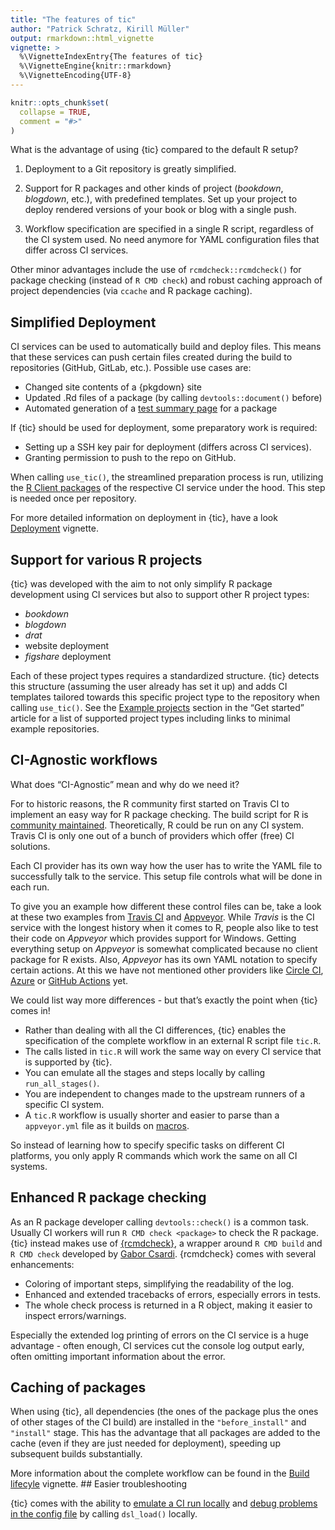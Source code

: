 ```yaml
---
title: "The features of tic"
author: "Patrick Schratz, Kirill Müller"
output: rmarkdown::html_vignette
vignette: >
  %\VignetteIndexEntry{The features of tic}
  %\VignetteEngine{knitr::rmarkdown}
  %\VignetteEncoding{UTF-8}
---
```


```r
knitr::opts_chunk$set(
  collapse = TRUE,
  comment = "#>"
)
```

What is the advantage of using {tic} compared to the default R setup?

1. Deployment to a Git repository is greatly simplified.

1. Support for R packages and other kinds of project (_bookdown_, _blogdown_, etc.), with predefined templates.
Set up your project to deploy rendered versions of your book or blog with a single push.

1. Workflow specification are specified in a single R script, regardless of the CI system used.
No need anymore for YAML configuration files that differ across CI services.

Other minor advantages include the use of `rcmdcheck::rcmdcheck()` for package checking (instead of `R CMD check`) and robust caching approach of project dependencies (via `ccache` and R package caching).

## Simplified Deployment

CI services can be used to automatically build and deploy files.
This means that these services can push certain files created during the build to repositories (GitHub, GitLab, etc.).
Possible use cases are:

- Changed site contents of a {pkgdown} site
- Updated .Rd files of a package (by calling `devtools::document()` before)
- Automated generation of a [test summary page](https://github.com/yonicd/covrpage) for a package

If {tic} should be used for deployment, some preparatory work is required:

- Setting up a SSH key pair for deployment (differs across CI services).
- Granting permission to push to the repo on GitHub.

When calling `use_tic()`, the streamlined preparation process is run, utilizing the [R Client packages](ci-client-packages.html) of the respective CI service under the hood.
This step is needed once per repository.

For more detailed information on deployment in {tic}, have a look [Deployment](deployment.html) vignette.

## Support for various R projects

{tic} was developed with the aim to not only simplify R package development using CI services but also to support other R project types:

- _bookdown_
- _blogdown_
- _drat_
- website deployment
- _figshare_ deployment

Each of these project types requires a standardized structure.
{tic} detects this structure (assuming the user already has set it up) and adds CI templates tailored towards this specific project type to the repository when calling `use_tic()`.
See the [Example projects](tic.html#example-projects) section in the "Get started" article for a list of supported project types including links to minimal example repositories.

## CI-Agnostic workflows

What does "CI-Agnostic" mean and why do we need it?

For to historic reasons, the R community first started on Travis CI to implement an easy way for R package checking.
The build script for R is [community maintained](https://github.com/travis-ci/travis-build/blob/3eddda591f544a071a62fc0f713183e128cfeac1/lib/travis/build/script/r.rb).
Theoretically, R could be run on any CI system.
Travis CI is only one out of a bunch of providers which offer (free) CI solutions.

Each CI provider has its own way how the user has to write the YAML file to successfully talk to the service.
This setup file controls what will be done in each run.

To give you an example how different these control files can be, take a look at these two examples from [Travis CI](https://github.com/tidyverse/dplyr/blob/master/.travis.yml) and [Appveyor](https://github.com/tidyverse/dplyr/blob/master/appveyor.yml).
While _Travis_ is the CI service with the longest history when it comes to R, people also like to test their code on _Appveyor_ which provides support for Windows.
Getting everything setup on _Appveyor_ is somewhat complicated because no client package for R exists.
Also, _Appveyor_ has its own YAML notation to specify certain actions.
At this we have not mentioned other providers like [Circle CI](https://circleci.com/), [Azure](https://azure.microsoft.com/en-us/services/devops/pipelines/) or [GitHub Actions](https://github.com/features/actions) yet.

We could list way more differences - but that's exactly the point when {tic} comes in!

- Rather than dealing with all the CI differences, {tic} enables the specification of the complete workflow in an external R script file `tic.R`.
- The calls listed in `tic.R` will work the same way on every CI service that is supported by {tic}.
- You can emulate all the stages and steps locally by calling `run_all_stages()`.
- You are independent to changes made to the upstream runners of a specific CI system.
- A `tic.R` workflow is usually shorter and easier to parse than a `appveyor.yml` file as it builds on [macros](#macros).

So instead of learning how to specify specific tasks on different CI platforms, you only apply R commands which work the same on all CI systems.

## Enhanced R package checking

As an R package developer calling `devtools::check()` is a common task.
Usually CI workers will run `R CMD check <package>` to check the R package.
{tic} instead makes use of [{rcmdcheck}](https://github.com/r-lib/rcmdcheck), a wrapper around `R CMD build` and `R CMD check` developed by [Gabor Csardi](https://github.com/gaborcsardi).
{rcmdcheck} comes with several enhancements:

- Coloring of important steps, simplifying the readability of the log.
- Enhanced and extended tracebacks of errors, especially errors in tests.
- The whole check process is returned in a R object, making it easier to inspect errors/warnings.

Especially the extended log printing of errors on the CI service is a huge advantage - often enough, CI services cut the console log output early, often omitting important information about the error.

## Caching of packages

When using {tic}, all dependencies (the ones of the package plus the ones of other stages of the CI build) are installed in the `"before_install"` and `"install"` stage.
This has the advantage that all packages are added to the cache (even if they are just needed for deployment), speeding up subsequent builds substantially.

More information about the complete workflow can be found in the [Build lifecyle](build-lifecycle.html) vignette.
## Easier troubleshooting

{tic} comes with the ability to [emulate a CI run locally](advanced.html#emulate-a-ci-run-locally) and [debug problems in the config file](advanced#troubleshooting-running-tic-locally) by calling `dsl_load()` locally.
